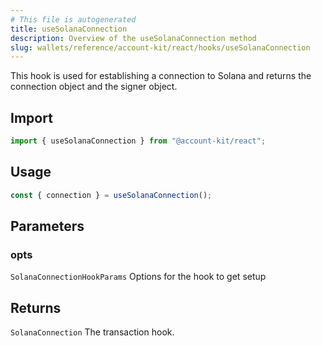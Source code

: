 ```yaml
---
# This file is autogenerated
title: useSolanaConnection
description: Overview of the useSolanaConnection method
slug: wallets/reference/account-kit/react/hooks/useSolanaConnection
---
```


This hook is used for establishing a connection to Solana and returns the connection object and the signer object.

## Import

```ts
import { useSolanaConnection } from "@account-kit/react";
```

## Usage

```ts
const { connection } = useSolanaConnection();
```

## Parameters

### opts

`SolanaConnectionHookParams`
Options for the hook to get setup

## Returns

`SolanaConnection`
The transaction hook.
